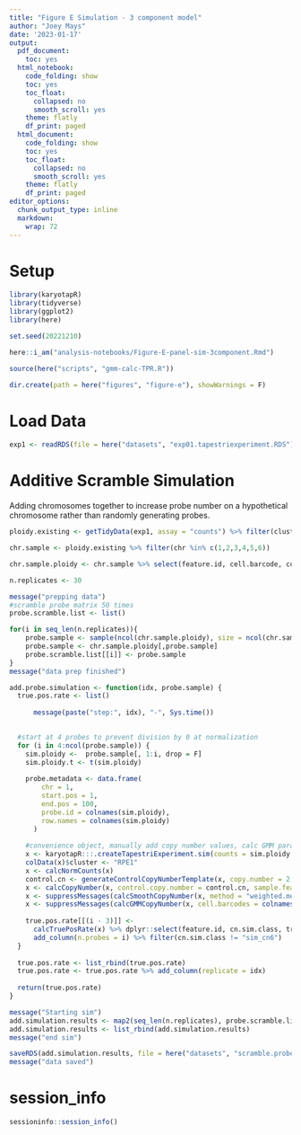 ```yaml
---
title: "Figure E Simulation - 3 component model"
author: "Joey Mays"
date: '2023-01-17'
output:
  pdf_document:
    toc: yes
  html_notebook:
    code_folding: show
    toc: yes
    toc_float:
      collapsed: no
      smooth_scroll: yes
    theme: flatly
    df_print: paged
  html_document:
    code_folding: show
    toc: yes
    toc_float:
      collapsed: no
      smooth_scroll: yes
    theme: flatly
    df_print: paged
editor_options:
  chunk_output_type: inline
  markdown:
    wrap: 72
---
```


# Setup

```r
library(karyotapR)
library(tidyverse)
library(ggplot2)
library(here)

set.seed(20221210)

here::i_am("analysis-notebooks/Figure-E-panel-sim-3component.Rmd")

source(here("scripts", "gmm-calc-TPR.R"))
```

```r
dir.create(path = here("figures", "figure-e"), showWarnings = F)
```

# Load Data

```r
exp1 <- readRDS(file = here("datasets", "exp01.tapestriexperiment.RDS"))
```

# Additive Scramble Simulation

Adding chromosomes together to increase probe number on a hypothetical chromosome rather than randomly generating probes. 

```r
ploidy.existing <- getTidyData(exp1, assay = "counts") %>% filter(cluster == "RPE1")
```

```r
chr.sample <- ploidy.existing %>% filter(chr %in% c(1,2,3,4,5,6))
```

```r
chr.sample.ploidy <- chr.sample %>% select(feature.id, cell.barcode, counts) %>% pivot_wider(id_cols = cell.barcode, names_from = feature.id, values_from = "counts") %>% column_to_rownames("cell.barcode")
```

```r
n.replicates <- 30
```

```r
message("prepping data")
#scramble probe matrix 50 times
probe.scramble.list <- list()

for(i in seq_len(n.replicates)){
    probe.sample <- sample(ncol(chr.sample.ploidy), size = ncol(chr.sample.ploidy))
    probe.sample <- chr.sample.ploidy[,probe.sample]
    probe.scramble.list[[i]] <- probe.sample
}
message("data prep finished")
```

```r
add.probe.simulation <- function(idx, probe.sample) {
  true.pos.rate <- list()
  
      message(paste("step:", idx), "-", Sys.time())

  
  #start at 4 probes to prevent division by 0 at normalization
  for (i in 4:ncol(probe.sample)) {
    sim.ploidy <-  probe.sample[, 1:i, drop = F]
    sim.ploidy.t <- t(sim.ploidy)
    
    probe.metadata <- data.frame(
        chr = 1,
        start.pos = 1,
        end.pos = 100,
        probe.id = colnames(sim.ploidy),
        row.names = colnames(sim.ploidy)
      )
    
    #convenience object, manually add copy number values, calc GMM parameters and CN calls
    x <- karyotapR:::.createTapestriExperiment.sim(counts = sim.ploidy.t, probe.metadata = probe.metadata)
    colData(x)$cluster <- "RPE1"
    x <- calcNormCounts(x)
    control.cn <- generateControlCopyNumberTemplate(x, copy.number = 2, sample.feature.label = "RPE1")  
    x <- calcCopyNumber(x, control.copy.number = control.cn, sample.feature = "cluster", remove.bad.probes = T)
    x <- suppressMessages(calcSmoothCopyNumber(x, method = "weighted.median", control.copy.number = control.cn, sample.feature = "cluster"))
    x <- suppressMessages(calcGMMCopyNumber(x, cell.barcodes = colnames(x), control.copy.number = control.cn, model.components = 1:3))
    
    true.pos.rate[[(i - 3)]] <-
      calcTruePosRate(x) %>% dplyr::select(feature.id, cn.sim.class, true.pos.p) %>%
      add_column(n.probes = i) %>% filter(cn.sim.class != "sim_cn6")
  }
  
  true.pos.rate <- list_rbind(true.pos.rate)
  true.pos.rate <- true.pos.rate %>% add_column(replicate = idx)
  
  return(true.pos.rate)
}
```

```r
message("Starting sim")
add.simulation.results <- map2(seq_len(n.replicates), probe.scramble.list, ~add.probe.simulation(.x, .y))
add.simulation.results <- list_rbind(add.simulation.results)
message("end sim")
```

```r
saveRDS(add.simulation.results, file = here("datasets", "scramble.probe.sim.results.3component.RDS"))
message("data saved")
```

# session_info

```r
sessioninfo::session_info()
```

